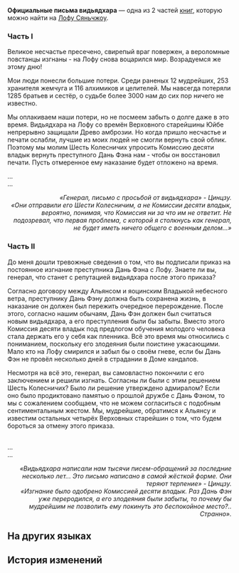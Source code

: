 {{Книга Инфобокс
|id           = 199
|Название     = Официальные письма видьядхара
|Изображение  = Item Xianzhou Parchment.png
|Мир          = Лофу Сяньчжоу
|Томов        = 2
|Автор        = <!--нужно добавить-->
|Описание     = Письменные обращения мудрейших видьядхара к Шести Колесничим.
|Том1         = {{tx}}
|Источник1    = {{tx|Отсутствует источник}}
|Том2         = {{tx}}
|Источник2    = {{tx|Отсутствует источник}}
|Персонажи    = 
|Фракции      = 
}}
'''Официальные письма видьядхара''' — одна из 2 частей [[Книги|книг]], которую можно найти на [[Лофу Сяньчжоу]].
<!--
==Получение==
<gallery>
Книга НАЗВАНИЕ.png|НАЗВАНИЕ
Локация НАЗВАНИЕ.png|Расположение на карте. Ближайший пространственный якорь «[[НАЗВАНИЕ]]»
</gallery>
-->
===Часть I===
{{Размер|32|'''Достопочтенным Шести Колесничим Лофу!'''}}

Великое несчастье пресечено, свирепый враг повержен, а вероломные повстанцы изгнаны - на Лофу снова воцарился мир. Возрадуемся же этому дню!

Мои люди понесли большие потери. Среди раненых 12 мудрейших, 253 хранителя жемчуга и 116 алхимиков и целителей. Мы навсегда потеряли 1285 братьев и сестёр, о судьбе более 3000 нам до сих пор ничего не известно.

Мы оплакиваем наши потери, но не посмеем забыть о долге даже в это время. Видьядхара на Лофу со времён Верховного старейшины Юйбе непрерывно защищали Древо амброзии. Но когда пришло несчастье и печати ослабли, лучшие из моих людей не смогли вернуть свой облик. Поэтому мы молим Шесть Колесничих упросить Комиссию десяти владык вернуть преступного Дань Фэна нам - чтобы он восстановил печати. Пусть отмеренное ему наказание будет отложено на время.

<div align="right">{{Размер|32|'''С великим уважением,<br />
Сугуан, мудрейший видьядхара.'''}}</div>

...<br />
...

<div align="right">''«Генерал, письмо с просьбой от видьядхара» - Цинцзу.''<br />
''«Они отправили его Шести Колесничим, а не Комиссии десяти владык, вероятно, понимая, что Комиссия ни за что им не ответит. Не подозревал, что первая проблема, с которой я столкнусь как генерал, не будет иметь ничего общего с военным делом...»''</div>

===Часть II===
{{Размер|32|'''Достопочтенному генералу Цзин Юаню!'''}}

До меня дошли тревожные сведения о том, что вы подписали приказ на постоянное изгнание преступника Дань Фэна с Лофу. Знаете ли вы, генерал, что станет с репутацией видьядхара после этого приказа?

Согласно договору между Альянсом и яоцинским Владыкой небесного ветра, преступнику Дань Фэну должна быть сохранена жизнь, в наказание он должен был пережить очередное перерождение. После этого, согласно нашим обычаям, Дань Фэн должен был считаться новым видьядхара, а его преступления были бы забыты. Вместо этого Комиссия десяти владык под предлогом обучения молодого человека стала держать его у себя как пленника. Всё это время мы относились с пониманием, поскольку его злодеяния были поистине ужасающими. Мало кто на Лофу смирился и забыл бы о своём гневе, если бы Дань Фэн не провёл несколько дней в страдании в Доме кандалов.

Несмотря на всё это, генерал, вы самовластно покончили с его заключением и решили изгнать. Согласны ли были с этим решением Шесть Колесничих? Было ли решение утверждено адмиралом? Если оно было продиктовано памятью о прошлой дружбе с Дань Фэном, то мы с сожалением сообщаем, что не можем согласиться с подобным сентиментальным жестом. Мы, мудрейшие, обратимся к Альянсу и известим остальных четырёх Верховных старейшин о том, что будем бороться за отмену этого приказа.

<div align="right">{{Размер|32|'''С великим уважением,<br />
Шаоин, мудрейший видьядхара.'''}}</div><br />...<br />
...

<div align="right">''«Видьядхара написали нам тысячи писем-обращений за последние несколько лет... Это письмо написано в самой жёсткой форме. Они теряют терпение» - Цинцзу.''<br />
''«Изгнание было одобрено Комиссией десяти владык. Раз Дань Фэн уже переродился, а его злодеяния были забыты, то почему бы мудрейшим не позволить ему покинуть это беспокойное место?.. Странно».''</div>

==На других языках==
{{На других языках
|en   = An Appeal from the Vidyadhara
|zhs  = 来自持明的诉折
|zht  = 來自持明的訴折
|ja   = 持明からの訴状
|ko   = 비디아다라로부터의 청원
|es   = Apelación de los vidyadhara
|fr   = Un appel des Vidyadhariens
|ru   = Официальные письма видьядхара
|th   = คำร้องเรียนจาก Vidyadhara
|vi   = Lời Kêu Gọi Từ Vidyadhara
|de   = Ein Ansuchen des Vidyadhara
|id   = Permohonan Banding dari Vidyadhara
|pt   = Um Apelo dos Vidyadharas
}}

==История изменений==
{{История изменений|2.7}}